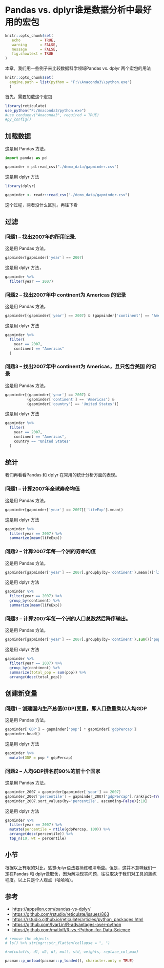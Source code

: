 # Pandas vs. dplyr谁是数据分析中最好用的宏包 {#eda-pandas-vs-dplyr}

```r
knitr::opts_chunk$set(
   echo         = TRUE, 
   warning      = FALSE, 
   message      = FALSE,
   fig.showtext = TRUE
)
```

本章，我们用一些例子来比较数据科学领域Pandas vs. dplyr 两个宏包的用法


```r
knitr::opts_chunk$set(
  engine.path = list(python = "F:\\Anaconda3\\python.exe")
  )
```

首先，需要加载这个宏包
```r
library(reticulate)
use_python("F:/Anaconda3/python.exe") 
#use_condaenv("Anaconda3", required = TRUE)
#py_config()
```


## 加载数据

这是用 Pandas 方法，
```python
import pandas as pd

gapminder = pd.read_csv("./demo_data/gapminder.csv")
```



这是用 dplyr 方法

```r
library(dplyr)

gapminder <- readr::read_csv("./demo_data/gapminder.csv")
```


这个过程，两者没什么区别。再往下看




## 过滤

### 问题1 – 找出2007年的所用记录.

这是用 Pandas 方法，

```python
gapminder[gapminder['year'] == 2007]
```

这是用 dplyr 方法，
```r
gapminder %>%
  filter(year == 2007)
```


### 问题2 – 找出2007年中 continent为 Americas 的记录

这是用 Pandas 方法，

```python
gapminder[(gapminder['year'] == 2007) & (gapminder['continent'] == 'Americas')]
```


这是用 dplyr 方法

```r
gapminder %>%
  filter(
    year == 2007,
    continent == "Americas"
  )
```



### 问题3 – 找出2007年中 continent为 Americas，且只包含美国 的记录

这是用 Pandas 方法，

```python
gapminder[(gapminder['year'] == 2007) & 
          (gapminder['continent'] == 'Americas') &
          (gapminder['country'] == 'United States')]
```


这是用 dplyr 方法

```r
gapminder %>%
  filter(
    year == 2007,
    continent == "Americas",
    country == "United States"
  )
```


## 统计

我们再看看Pandas 和 dplyr 在常用的统计分析方面的表现。



### 问题1 – 计算2007年全球寿命均值


这是用 Pandas 方法，

```python
gapminder[gapminder['year'] == 2007]['lifeExp'].mean()
```


这是用 dplyr 方法

```r
gapminder %>%
  filter(year == 2007) %>%
  summarize(mean(lifeExp))
```


### 问题2 – 计算2007年每一个洲的寿命均值


这是用 Pandas 方法，

```python
gapminder[gapminder['year'] == 2007].groupby(by='continent').mean()['lifeExp']
```


这是用 dplyr 方法

```r
gapminder %>%
  filter(year == 2007) %>%
  group_by(continent) %>%
  summarize(mean(lifeExp))
```

### 问题3 – 计算2007年每一个洲的人口总数然后降序输出。

这是用 Pandas 方法，

```python
gapminder[gapminder['year'] == 2007].groupby(by='continent').sum()['pop'].sort_values(ascending=False)
```


这是用 dplyr 方法

```r
gapminder %>%
  filter(year == 2007) %>%
  group_by(continent) %>%
  summarize(total_pop = sum(pop)) %>%
  arrange(desc(total_pop))
```


## 创建新变量

### 问题1 – 创建国内生产总值(GDP)变量，即人口数量乘以人均GDP

这是用 Pandas 方法，

```python
gapminder['GDP'] = gapminder['pop'] * gapminder['gdpPercap']
gapminder.head()
```


这是用 dplyr 方法

```r
gapminder %>%
  mutate(GDP = pop * gdpPercap)
```

### 问题2 – 人均GDP排名前90%的前十个国家

这是用 Pandas 方法，

```python
gapminder_2007 = gapminder[gapminder['year'] == 2007]
gapminder_2007['percentile'] = gapminder_2007['gdpPercap'].rank(pct=True)
gapminder_2007.sort_values(by='percentile', ascending=False)[:10]
```


这是用 dplyr 方法

```r
gapminder %>%
  filter(year == 2007) %>%
  mutate(percentile = ntile(gdpPercap, 100)) %>%
  arrange(desc(percentile)) %>%
  top_n(10, wt = percentile)
```

## 小节

根据以上有限的对比，感觉dplyr语法要简练和清晰些。但是，这并不意味我们一定在Pandas 和 dplyr做取舍，因为解决现实问题，往往取决于我们对工具的熟练程度。以上只是个人观点（哈哈哈）。

## 参考

- <https://appsilon.com/pandas-vs-dplyr/>
- <https://github.com/rstudio/reticulate/issues/863>
- <https://rstudio.github.io/reticulate/articles/python_packages.html>
- <https://github.com/IyarLin/R-advantages-over-python>
- <https://github.com/matloff/R-vs.-Python-for-Data-Science>


```r
# remove the objects
# ls() %>% stringr::str_flatten(collapse = ", ")

#rm(cutoffs, d1, d2, df, mult, std, weights, replace_col_max)
```



```r
pacman::p_unload(pacman::p_loaded(), character.only = TRUE)
```


